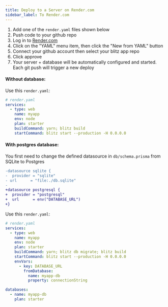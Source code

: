 ```yaml
---
title: Deploy to a Server on Render.com
sidebar_label: To Render.com
---
```


1. Add one of the `render.yaml` files shown below
2. Push code to your github repo
3. Log in to [Render.com](https://render.com)
4. Click on the "YAML" menu item, then click the "New from YAML" button
5. Connect your github account then select your blitz app repo
6. Click approve
7. Your server + database will be automatically configured and started. Each git push will trigger a new deploy

#### Without database:

Use this `render.yaml`:

```yaml
# render.yaml
services:
  - type: web
    name: myapp
    env: node
    plan: starter
    buildCommand: yarn; blitz build
    startCommand: blitz start --production -H 0.0.0.0
```

#### With postgres database:

You first need to change the defined datasource in `db/schema.prisma` from SQLite to Postgres

```diff
-datasource sqlite {
-  provider = "sqlite"
- url      = "file:./db.sqlite"
-
+datasource postgresql {
+  provider = "postgresql"
+  url      = env("DATABASE_URL")
+}
```

Use this `render.yaml`:

```yaml
# render.yaml
services:
  - type: web
    name: myapp
    env: node
    plan: starter
    buildCommand: yarn; blitz db migrate; blitz build
    startCommand: blitz start --production -H 0.0.0.0
    envVars:
      - key: DATABASE_URL
        fromDatabase:
          name: myapp-db
          property: connectionString

databases:
  - name: myapp-db
    plan: starter
```
